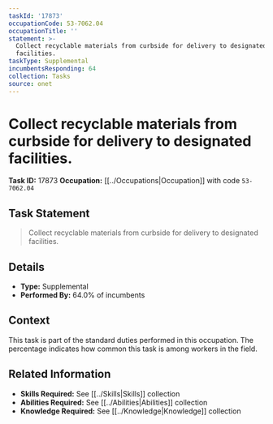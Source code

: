 ```yaml
---
taskId: '17873'
occupationCode: 53-7062.04
occupationTitle: ''
statement: >-
  Collect recyclable materials from curbside for delivery to designated
  facilities.
taskType: Supplemental
incumbentsResponding: 64
collection: Tasks
source: onet
---
```

# Collect recyclable materials from curbside for delivery to designated facilities.

**Task ID:** 17873
**Occupation:** [[../Occupations|Occupation]] with code `53-7062.04`

## Task Statement

> Collect recyclable materials from curbside for delivery to designated facilities.

## Details

- **Type:** Supplemental
- **Performed By:** 64.0% of incumbents

## Context

This task is part of the standard duties performed in this occupation. The percentage indicates how common this task is among workers in the field.

## Related Information

- **Skills Required:** See [[../Skills|Skills]] collection
- **Abilities Required:** See [[../Abilities|Abilities]] collection
- **Knowledge Required:** See [[../Knowledge|Knowledge]] collection
